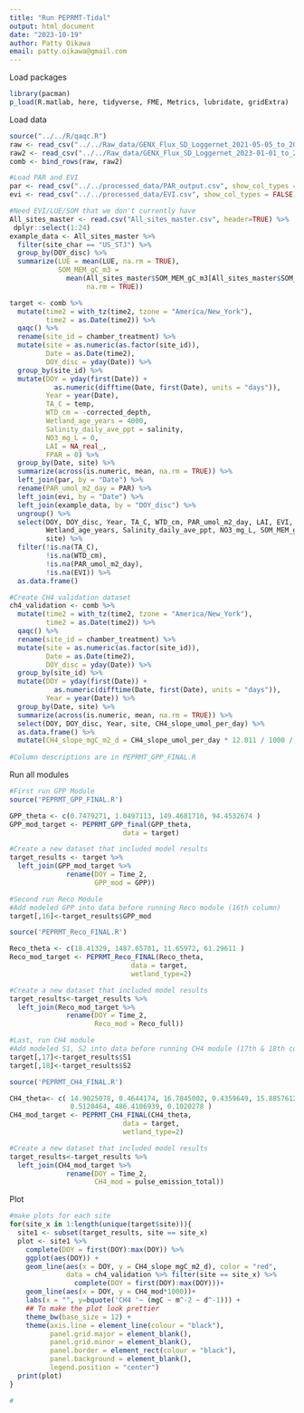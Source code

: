 ```yaml
---
title: "Run PEPRMT-Tidal"
output: html_document
date: "2023-10-19"
author: Patty Oikawa
email: patty.oikawa@gmail.com
---
```


Load packages

```r
library(pacman)
p_load(R.matlab, here, tidyverse, FME, Metrics, lubridate, gridExtra)
```

Load data

```r
source("../../R/qaqc.R")
raw <- read_csv("../../Raw_data/GENX_Flux_SD_Loggernet_2021-05-05_to_2022-12-31_derived.csv", show_col_types = FALSE)
raw2 <- read_csv("../../Raw_data/GENX_Flux_SD_Loggernet_2023-01-01_to_2023-11-15_derived.csv", show_col_types = FALSE)
comb <- bind_rows(raw, raw2)

#Load PAR and EVI
par <- read_csv("../../processed_data/PAR_output.csv", show_col_types = FALSE)
evi <- read_csv("../../processed_data/EVI.csv", show_col_types = FALSE) 

#Need EVI/LUE/SOM that we don't currently have
All_sites_master <- read.csv("All_sites_master.csv", header=TRUE) %>% 
 dplyr::select(1:24) 
example_data <- All_sites_master %>%
  filter(site_char == "US_STJ") %>%
  group_by(DOY_disc) %>%
  summarize(LUE = mean(LUE, na.rm = TRUE),
            SOM_MEM_gC_m3 = 
              mean(All_sites_master$SOM_MEM_gC_m3[All_sites_master$SOM_MEM_gC_m3 > 0], 
                   na.rm = TRUE))

target <- comb %>%
  mutate(time2 = with_tz(time2, tzone = "America/New_York"),
         time2 = as.Date(time2)) %>%
  qaqc() %>%
  rename(site_id = chamber_treatment) %>%
  mutate(site = as.numeric(as.factor(site_id)),
         Date = as.Date(time2),
         DOY_disc = yday(Date)) %>%
  group_by(site_id) %>%
  mutate(DOY = yday(first(Date)) + 
           as.numeric(difftime(Date, first(Date), units = "days")),
         Year = year(Date),
         TA_C = temp,
         WTD_cm = -corrected_depth,
         Wetland_age_years = 4000,
         Salinity_daily_ave_ppt = salinity,
         NO3_mg_L = 0,
         LAI = NA_real_,
         FPAR = 0) %>%
  group_by(Date, site) %>%
  summarize(across(is.numeric, mean, na.rm = TRUE)) %>%
  left_join(par, by = "Date") %>%
  rename(PAR_umol_m2_day = PAR) %>%
  left_join(evi, by = "Date") %>%
  left_join(example_data, by = "DOY_disc") %>%
  ungroup() %>%
  select(DOY, DOY_disc, Year, TA_C, WTD_cm, PAR_umol_m2_day, LAI, EVI, FPAR, LUE,
         Wetland_age_years, Salinity_daily_ave_ppt, NO3_mg_L, SOM_MEM_gC_m3,
         site) %>%
  filter(!is.na(TA_C),
         !is.na(WTD_cm),
         !is.na(PAR_umol_m2_day),
         !is.na(EVI)) %>%
  as.data.frame()

#Create CH4 validation dataset
ch4_validation <- comb %>%
  mutate(time2 = with_tz(time2, tzone = "America/New_York"),
         time2 = as.Date(time2)) %>%
  qaqc() %>%
  rename(site_id = chamber_treatment) %>%
  mutate(site = as.numeric(as.factor(site_id)),
         Date = as.Date(time2),
         DOY_disc = yday(Date)) %>%
  group_by(site_id) %>%
  mutate(DOY = yday(first(Date)) + 
           as.numeric(difftime(Date, first(Date), units = "days")),
         Year = year(Date)) %>%
  group_by(Date, site) %>%
  summarize(across(is.numeric, mean, na.rm = TRUE)) %>%
  select(DOY, DOY_disc, Year, site, CH4_slope_umol_per_day) %>%
  as.data.frame() %>%
  mutate(CH4_slope_mgC_m2_d = CH4_slope_umol_per_day * 12.011 / 1000 / 0.196)
         
#Column descriptions are in PEPRMT_GPP_FINAL.R
```

Run all modules

```r
#First run GPP Module
source('PEPRMT_GPP_FINAL.R')

GPP_theta <- c(0.7479271, 1.0497113, 149.4681710, 94.4532674 )
GPP_mod_target <- PEPRMT_GPP_final(GPP_theta,
                            data = target)

#Create a new dataset that included model results
target_results <- target %>%
  left_join(GPP_mod_target %>%
              rename(DOY = Time_2,
                     GPP_mod = GPP))

#Second run Reco Module
#Add modeled GPP into data before running Reco module (16th column)
target[,16]<-target_results$GPP_mod

source('PEPRMT_Reco_FINAL.R')

Reco_theta <- c(18.41329, 1487.65701, 11.65972, 61.29611 )
Reco_mod_target <- PEPRMT_Reco_FINAL(Reco_theta,
                              data = target,
                              wetland_type=2)

#Create a new dataset that included model results
target_results<-target_results %>%
  left_join(Reco_mod_target %>%
              rename(DOY = Time_2,
                     Reco_mod = Reco_full))

#Last, run CH4 module
#Add modeled S1, S2 into data before running CH4 module (17th & 18th columns)
target[,17]<-target_results$S1
target[,18]<-target_results$S2

source('PEPRMT_CH4_FINAL.R')

CH4_theta<- c( 14.9025078, 0.4644174, 16.7845002, 0.4359649, 15.8857612,
               0.5120464, 486.4106939, 0.1020278 )
CH4_mod_target <- PEPRMT_CH4_FINAL(CH4_theta,
                            data = target,
                            wetland_type=2)

#Create a new dataset that included model results
target_results<-target_results %>%
  left_join(CH4_mod_target %>%
              rename(DOY = Time_2,
                     CH4_mod = pulse_emission_total))
```

Plot
```r
#make plots for each site
for(site_x in 1:length(unique(target$site))){
  site1 <- subset(target_results, site == site_x)
  plot <- site1 %>%
    complete(DOY = first(DOY):max(DOY)) %>%
    ggplot(aes(DOY)) +
    geom_line(aes(x = DOY, y = CH4_slope_mgC_m2_d), color = "red", 
              data = ch4_validation %>% filter(site == site_x) %>%
                complete(DOY = first(DOY):max(DOY)))+
    geom_line(aes(x = DOY, y = CH4_mod*1000))+
    labs(x = "", y=bquote('CH4 '~ (mgC ~ m^-2 ~ d^-1))) +
    ## To make the plot look prettier
    theme_bw(base_size = 12) +
    theme(axis.line = element_line(colour = "black"),
          panel.grid.major = element_blank(),
          panel.grid.minor = element_blank(),
          panel.border = element_rect(colour = "black"),
          panel.background = element_blank(),
          legend.position = "center")
  print(plot)
}

# 
```

